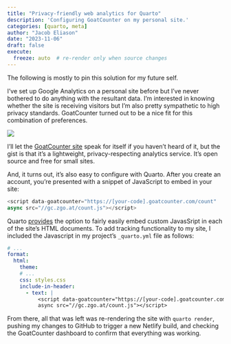 ```yaml
---
title: "Privacy-friendly web analytics for Quarto"
description: 'Configuring GoatCounter on my personal site.'
categories: [quarto, meta]
author: "Jacob Eliason"
date: "2023-11-06"
draft: false
execute:
  freeze: auto  # re-render only when source changes
---
```


The following is mostly to pin this solution for my future self.

I've set up Google Analytics on a personal site before but I've never bothered to do anything with the resultant data. I'm interested in knowing whether the site is receiving visitors but I'm also pretty sympathetic to high privacy standards. GoatCounter turned out to be a nice fit for this combination of preferences.

![](goat.jpeg)

I'll let the [GoatCounter site](https://www.goatcounter.com/) speak for itself if you haven't heard of it, but the gist is that it's a lightweight, privacy-respecting analytics service. It's open source and free for small sites.

And, it turns out, it's also easy to configure with Quarto. After you create an account, you're presented with a snippet of JavaScript to embed in your site:

```javascript
<script data-goatcounter="https://[your-code].goatcounter.com/count" 
async src="//gc.zgo.at/count.js"></script>
```

Quarto [provides](https://quarto.org/docs/reference/formats/html.html#includes) the option to fairly easily embed custom JavasSript in each of the site's HTML documents. To add tracking functionality to my site, I included the Javascript in my project's `_quarto.yml` file as follows:

```yaml
# ...
format:
  html:
    theme: 
    # ...
    css: styles.css
    include-in-header: 
      - text: |
          <script data-goatcounter="https://[your-code].goatcounter.com/count" 
          async src="//gc.zgo.at/count.js"></script>
```

From there, all that was left was re-rendering the site with `quarto render`, pushing my changes to GitHub to trigger a new Netlify build, and checking the GoatCounter dashboard to confirm that everything was working.